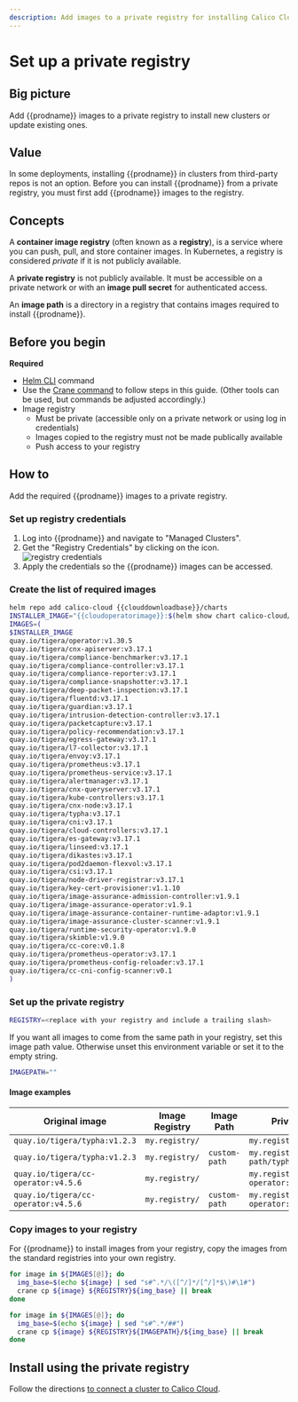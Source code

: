 ```yaml
---
description: Add images to a private registry for installing Calico Cloud on a cluster.
---
```


# Set up a private registry


## Big picture

Add {{prodname}} images to a private registry to install new clusters or update existing ones.

## Value

In some deployments, installing {{prodname}} in clusters from third-party repos is not an option. Before you can install {{prodname}} from a private registry, you must first add {{prodname}} images to the registry.

## Concepts

A **container image registry** (often known as a **registry**), is a service where you can push, pull, and store container images. In Kubernetes, a registry is considered _private_ if it is not publicly available.

A **private registry** is not publicly available. It must be accessible on a private network or with an **image pull secret** for authenticated access.

An **image path** is a directory in a registry that contains images required to install {{prodname}}.

## Before you begin

**Required**

- [Helm CLI](https://helm.sh/docs/intro/install/) command
- Use the [Crane command](https://github.com/google/go-containerregistry/blob/main/cmd/crane/README.md) to follow steps in this guide. (Other tools can be used, but commands be adjusted accordingly.)
- Image registry
  - Must be private (accessible only on a private network or using log in credentials)
  - Images copied to the registry must not be made publically available
  - Push access to your registry

## How to

Add the required {{prodname}} images to a private registry.

### Set up registry credentials

1. Log into {{prodname}} and navigate to "Managed Clusters".
1. Get the "Registry Credentials" by clicking on the icon. ![registry credentials](/img/calico-cloud/private-registry-icon.png)
1. Apply the credentials so the {{prodname}} images can be accessed.

### Create the list of required images

```bash
helm repo add calico-cloud {{clouddownloadbase}}/charts
INSTALLER_IMAGE="{{cloudoperatorimage}}:$(helm show chart calico-cloud/calico-cloud | grep version: | sed -e 's/version: *//' -e 's/+/-g/')"
IMAGES=(
$INSTALLER_IMAGE
quay.io/tigera/operator:v1.30.5
quay.io/tigera/cnx-apiserver:v3.17.1
quay.io/tigera/compliance-benchmarker:v3.17.1
quay.io/tigera/compliance-controller:v3.17.1
quay.io/tigera/compliance-reporter:v3.17.1
quay.io/tigera/compliance-snapshotter:v3.17.1
quay.io/tigera/deep-packet-inspection:v3.17.1
quay.io/tigera/fluentd:v3.17.1
quay.io/tigera/guardian:v3.17.1
quay.io/tigera/intrusion-detection-controller:v3.17.1
quay.io/tigera/packetcapture:v3.17.1
quay.io/tigera/policy-recommendation:v3.17.1
quay.io/tigera/egress-gateway:v3.17.1
quay.io/tigera/l7-collector:v3.17.1
quay.io/tigera/envoy:v3.17.1
quay.io/tigera/prometheus:v3.17.1
quay.io/tigera/prometheus-service:v3.17.1
quay.io/tigera/alertmanager:v3.17.1
quay.io/tigera/cnx-queryserver:v3.17.1
quay.io/tigera/kube-controllers:v3.17.1
quay.io/tigera/cnx-node:v3.17.1
quay.io/tigera/typha:v3.17.1
quay.io/tigera/cni:v3.17.1
quay.io/tigera/cloud-controllers:v3.17.1
quay.io/tigera/es-gateway:v3.17.1
quay.io/tigera/linseed:v3.17.1
quay.io/tigera/dikastes:v3.17.1
quay.io/tigera/pod2daemon-flexvol:v3.17.1
quay.io/tigera/csi:v3.17.1
quay.io/tigera/node-driver-registrar:v3.17.1
quay.io/tigera/key-cert-provisioner:v1.1.10
quay.io/tigera/image-assurance-admission-controller:v1.9.1
quay.io/tigera/image-assurance-operator:v1.9.1
quay.io/tigera/image-assurance-container-runtime-adaptor:v1.9.1
quay.io/tigera/image-assurance-cluster-scanner:v1.9.1
quay.io/tigera/runtime-security-operator:v1.9.0
quay.io/tigera/skimble:v1.9.0
quay.io/tigera/cc-core:v0.1.8
quay.io/tigera/prometheus-operator:v3.17.1
quay.io/tigera/prometheus-config-reloader:v3.17.1
quay.io/tigera/cc-cni-config-scanner:v0.1
)
```

### Set up the private registry

```bash
REGISTRY=<replace with your registry and include a trailing slash>
```

If you want all images to come from the same path in your registry, set this image path value. Otherwise unset this environment variable or set it to the empty string.

```bash
IMAGEPATH=""
```

#### Image examples

| Original image                                                            | Image Registry | Image Path    | Private registry image                               |
| ------------------------------------------------------------------------- | -------------- | ------------- | ---------------------------------------------------- |
| `quay.io/tigera/typha:v1.2.3`                                             | `my.registry/` |               | `my.registry/tigera/typha:v1.2.3`                    |
| `quay.io/tigera/typha:v1.2.3`                                             | `my.registry/` | `custom-path` | `my.registry/custom-path/typha:v1.2.3`               |
| `quay.io/tigera/cc-operator:v4.5.6`                                       | `my.registry/` |               | `my.registry/tigera/cc-operator:v4.5.6`              |
| `quay.io/tigera/cc-operator:v4.5.6`                                       | `my.registry/` | `custom-path` | `my.registry/custom-path/cc-operator:v4.5.6`         |

### Copy images to your registry

For {{prodname}} to install images from your registry, copy the images from the standard registries into your own registry.

<Tabs>
<TabItem label="Registry only" value="Registry only-0">

```bash
for image in ${IMAGES[@]}; do
  img_base=$(echo ${image} | sed "s#^.*/\([^/]*/[^/]*$\)#\1#")
  crane cp ${image} ${REGISTRY}${img_base} || break
done
```

</TabItem>
<TabItem label="Registry and ImagePath" value="Registry and ImagePath-1">

```bash
for image in ${IMAGES[@]}; do
  img_base=$(echo ${image} | sed "s#^.*/##")
  crane cp ${image} ${REGISTRY}${IMAGEPATH}/${img_base} || break
done
```

</TabItem>
</Tabs>

## Install using the private registry

Follow the directions [to connect a cluster to Calico Cloud](install-cluster.mdx).
